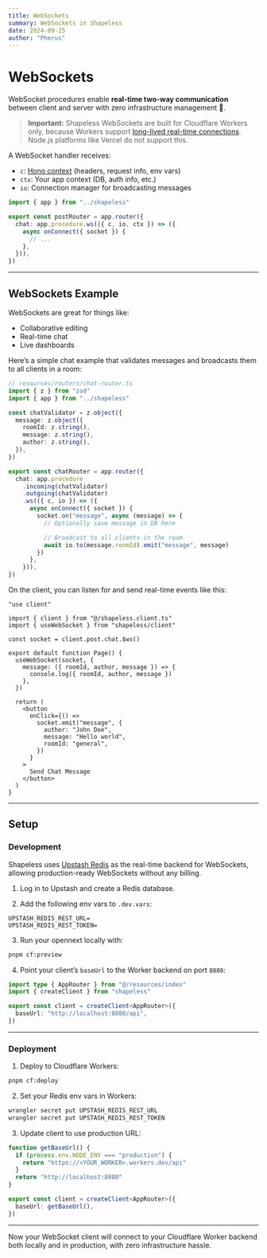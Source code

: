 ```yaml
---
title: WebSockets
summary: WebSockets in Shapeless
date: 2024-09-25
author: "Pherus"
---
```


# WebSockets

WebSocket procedures enable **real-time two-way communication** between client and server with zero infrastructure management 🥳.

> **Important:** Shapeless WebSockets are built for Cloudflare Workers only, because Workers support [long-lived real-time connections](https://developers.cloudflare.com/workers/runtime-apis/websockets/). Node.js platforms like Vercel do not support this.

A WebSocket handler receives:

- `c`: [Hono context](https://hono.dev/docs/api/context) (headers, request info, env vars)
- `ctx`: Your app context (DB, auth info, etc.)
- `io`: Connection manager for broadcasting messages

```ts
import { app } from "../shapeless"

export const postRouter = app.router({
  chat: app.procedure.ws(({ c, io, ctx }) => ({
    async onConnect({ socket }) {
      // ...
    },
  })),
})
```

---

## WebSockets Example

WebSockets are great for things like:

- Collaborative editing
- Real-time chat
- Live dashboards

Here’s a simple chat example that validates messages and broadcasts them to all clients in a room:

```ts
// resources/routers/chat-router.ts
import { z } from "zod"
import { app } from "../shapeless"

const chatValidator = z.object({
  message: z.object({
    roomId: z.string(),
    message: z.string(),
    author: z.string(),
  }),
})

export const chatRouter = app.router({
  chat: app.procedure
    .incoming(chatValidator)
    .outgoing(chatValidator)
    .ws(({ c, io }) => ({
      async onConnect({ socket }) {
        socket.on("message", async (message) => {
          // Optionally save message in DB here

          // Broadcast to all clients in the room
          await io.to(message.roomId).emit("message", message)
        })
      },
    })),
})
```

On the client, you can listen for and send real-time events like this:

```tsx
"use client"

import { client } from "@/shapeless.client.ts"
import { useWebSocket } from "shapeless/client"

const socket = client.post.chat.$ws()

export default function Page() {
  useWebSocket(socket, {
    message: ({ roomId, author, message }) => {
      console.log({ roomId, author, message })
    },
  })

  return (
    <button
      onClick={() =>
        socket.emit("message", {
          author: "John Doe",
          message: "Hello world",
          roomId: "general",
        })
      }
    >
      Send Chat Message
    </button>
  )
}
```

---

## Setup

### Development

Shapeless uses [Upstash Redis](https://upstash.com/) as the real-time backend for WebSockets, allowing production-ready WebSockets without any billing.

1. Log in to Upstash and create a Redis database.

2. Add the following env vars to `.dev.vars`:

```env
UPSTASH_REDIS_REST_URL=
UPSTASH_REDIS_REST_TOKEN=
```

3. Run your opennext locally with:

```bash
pnpm cf:preview
```

4. Point your client’s `baseUrl` to the Worker backend on port `8080`:

```ts
import type { AppRouter } from "@/resources/index"
import { createClient } from "shapeless"

export const client = createClient<AppRouter>({
  baseUrl: "http://localhost:8080/api",
})
```

---

### Deployment

1. Deploy to Cloudflare Workers:

```bash
pnpm cf:deploy
```

2. Set your Redis env vars in Workers:

```bash
wrangler secret put UPSTASH_REDIS_REST_URL
wrangler secret put UPSTASH_REDIS_REST_TOKEN
```

3. Update client to use production URL:

```ts
function getBaseUrl() {
  if (process.env.NODE_ENV === "production") {
    return "https://<YOUR_WORKER>.workers.dev/api"
  }
  return "http://localhost:8080"
}

export const client = createClient<AppRouter>({
  baseUrl: getBaseUrl(),
})
```

---

Now your WebSocket client will connect to your Cloudflare Worker backend both locally and in production, with zero infrastructure hassle.
